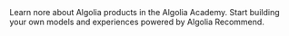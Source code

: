 <CardGroup cols={2}>
  <Card title="Get more help" icon="book-open" href="https://academy.algolia.com/trainings?utm_medium=page_link&utm_source=doc-recommend-onboarding">
    Learn nore about Algolia products in the Algolia Academy.
  </Card>
  <Card title="Ready to go" icon="rocket" href="https://dashboard.algolia.com/recommend/models">
    Start building your own models and experiences powered by Algolia Recommend.
  </Card>
</CardGroup>